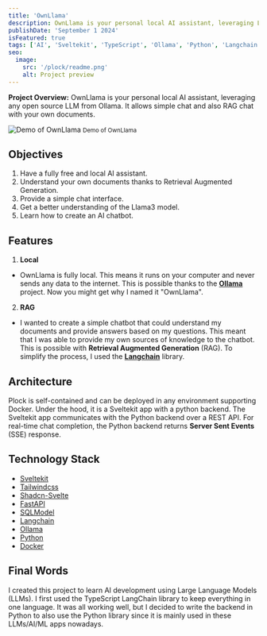 ```yaml
---
title: 'OwnLlama'
description: OwnLlama is your personal local AI assistant, leveraging Llama3 and Ollama. It allows simple chat and also RAG chat with your own documents.
publishDate: 'September 1 2024'
isFeatured: true
tags: ['AI', 'Sveltekit', 'TypeScript', 'Ollama', 'Python', 'Langchain', 'Tailwindcss']
seo:
  image:
    src: '/plock/readme.png'
    alt: Project preview
---
```



**Project Overview:**
OwnLlama is your personal local AI assistant, leveraging any open source LLM from Ollama. It allows simple chat and also RAG chat with your own documents.

<div class="flex flex-col justify-center mb-10">
  <Card.Root>
    <Card.Content class="overflow-hidden flex aspect-square items-center justify-center">
      <Image src={demoGif} alt="Demo of OwnLlama" />
    </Card.Content>
    <small class="pl-6 text-sm text-muted-foreground">Demo of OwnLlama</small>
  </Card.Root>
</div>

## Objectives

1. Have a fully free and local AI assistant.
2. Understand your own documents thanks to Retrieval Augmented Generation.
3. Provide a simple chat interface.
4. Get a better understanding of the Llama3 model.
5. Learn how to create an AI chatbot.

## Features

1. **Local**

- OwnLlama is fully local. This means it runs on your computer and never sends any data to the internet. This is possible thanks to the [**Ollama**](https://ollama.com/) project. Now you might get why I named it "OwnLlama".

2. **RAG**

- I wanted to create a simple chatbot that could understand my documents and provide answers based on my questions. This meant that I was able to provide my own sources of knowledge to the chatbot. This is possible with **Retrieval Augmented Generation** (RAG). To simplify the process, I used the [**Langchain**](https://python.langchain.com/) library.

## Architecture

Plock is self-contained and can be deployed in any environment supporting Docker. Under the hood, it is a Sveltekit app with a python backend. The Sveltekit app communicates with the Python backend over a REST API. For real-time chat completion, the Python backend returns **Server Sent Events** (SSE) response.

## Technology Stack

- [Sveltekit](https://kit.svelte.dev)
- [Tailwindcss](https://tailwindcss.com/)
- [Shadcn-Svelte](https://www.shadcn-svelte.com/)
- [FastAPI](https://fastapi.tiangolo.com/)
- [SQLModel](https://sqlmodel.tiangolo.com/)
- [Langchain](https://python.langchain.com/)
- [Ollama](https://ollama.com/)
- [Python](https://www.python.org/)
- [Docker](https://www.docker.com/)

## Final Words

I created this project to learn AI development using Large Language Models (LLMs). I first used the TypeScript LangChain library to keep everything in one language. It was all working well, but I decided to write the backend in Python to also use the Python library since it is mainly used in these LLMs/AI/ML apps nowadays.
